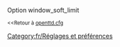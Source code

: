 {{fr/Amorce}}
Option window_soft_limit

<small><<Retour à [[Main/fr/Openttd.cfg|openttd.cfg]]</small>
[[Category:fr/Réglages et préférences]]